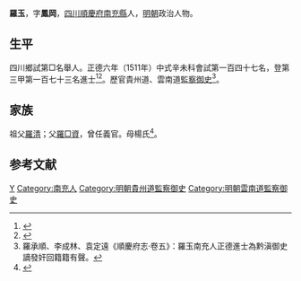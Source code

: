 {{明清人物信息框
| 姓名 = 羅玉
| 原名 =
| 圖片名稱= 
| 圖片大小 =
| 圖片說明 = 
| 最高職務 = 雲南道監察御史
| 國家 = 大明 
| 爵位 =
| 籍貫 = [[四川|四川]][[順慶府|順慶府]][[南充縣|南充縣]]
| 族裔 = 
| 字號 = 字鳳岡
| 諡號 =
| 出生日期 = 成化十五年（1479年）六月二十八日
| 出生地點 =
| 逝世日期 = 卒年不詳 
| 逝世地點 =
| 墓葬 =
| 配偶 = 楊氏
| 親屬 = 
| 出身 =
* 正德六年辛未科同進士出身
| 經歷 =
| 著作 =  
}}
'''羅玉'''{{BD|1479年||？年||}}，字'''鳳岡'''，[[四川|四川]][[順慶府|順慶府]][[南充縣|南充縣]]人，[[明朝|明朝]]政治人物。

== 生平 ==
四川鄉試第□名舉人。正德六年（1511年）中式辛未科會試第一百四十七名，登第三甲第一百七十三名進士<ref>{{Cite book|title=《皇明贡举考》卷五|last=（明）[[张朝瑞|张朝瑞]]|first=|publisher=《续修四库全书》史部第828册|year=|isbn=|location=|pages=}}</ref><ref>{{Cite book|title=贡举志五种 上|last=鲁小俊，江俊伟著|first=|publisher=武汉：武汉大学出版社|year=2009|isbn=978-7-307-07043-1|location=|pages=}}</ref>。歷官貴州道、雲南道[[監察御史|監察御史]]<ref>羅承順、李成林、袁定遠《順慶府志·卷五》：羅玉南充人正德進士為黔滇御史謫發奸回籍籍有聲。</ref>。

== 家族 ==
祖父[[羅清|羅清]]；父[[羅□資|羅□資]]，曾任義官。母楊氏<ref>{{Cite book|title=天一阁藏明代科举录选刊 登科录 点校本|last=龚延明主编|first=|publisher=宁波出版社|year=2016|isbn=978-7-5526-2320-8|location=宁波|pages=|quote=《天一閣藏明代科舉錄選刊.登科錄》之《正德六年辛未科進士登科錄》}}</ref>。

== 参考文献 ==
{{reflist}}

{{正德六年辛未科殿試金榜}}

{{Authority control}}
{{DEFAULTSORT:Luo羅}}
[[Category:羅姓|Y]]
[[Category:南充人|Category:南充人]]
[[Category:明朝貴州道監察御史|Category:明朝貴州道監察御史]]
[[Category:明朝雲南道監察御史|Category:明朝雲南道監察御史]]